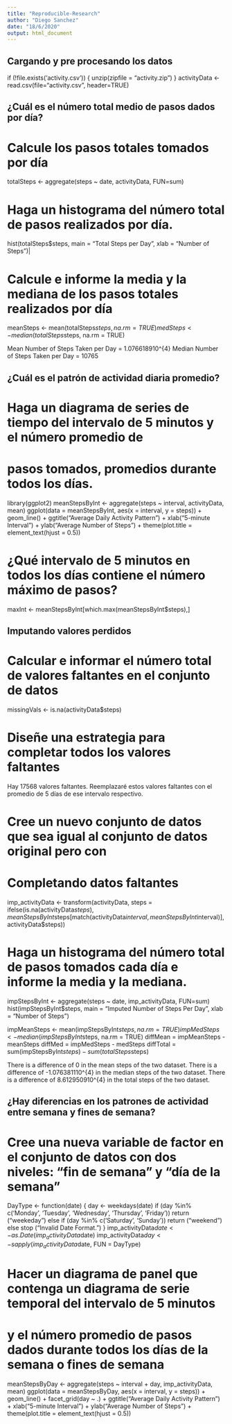 ```yaml
---
title: "Reproducible-Research"
author: "Diego Sanchez"
date: "18/6/2020"
output: html_document
---
```


## Cargando y pre procesando los datos
if (!file.exists('activity.csv')) {
  unzip(zipfile = "activity.zip")
}
activityData <- read.csv(file="activity.csv", header=TRUE)

## ¿Cuál es el número total medio de pasos dados por día?
# Calcule los pasos totales tomados por día
totalSteps <- aggregate(steps ~ date, activityData, FUN=sum)

# Haga un histograma del número total de pasos realizados por día.
hist(totalSteps$steps,
     main = "Total Steps per Day",
     xlab = "Number of Steps")|
     
# Calcule e informe la media y la mediana de los pasos totales realizados por día
meanSteps <- mean(totalSteps$steps, na.rm = TRUE)
medSteps <- median(totalSteps$steps, na.rm = TRUE)

Mean Number of Steps Taken per Day = 1.076618910^{4}
Median Number of Steps Taken per Day = 10765

## ¿Cuál es el patrón de actividad diaria promedio?
# Haga un diagrama de series de tiempo del intervalo de 5 minutos y el número promedio de
# pasos tomados, promedios durante todos los días.
library(ggplot2)
meanStepsByInt <- aggregate(steps ~ interval, activityData, mean)
ggplot(data = meanStepsByInt, aes(x = interval, y = steps)) +
  geom_line() +
  ggtitle("Average Daily Activity Pattern") +
  xlab("5-minute Interval") +
  ylab("Average Number of Steps") +
  theme(plot.title = element_text(hjust = 0.5))
  
# ¿Qué intervalo de 5 minutos en todos los días contiene el número máximo de pasos?
maxInt <- meanStepsByInt[which.max(meanStepsByInt$steps),]

## Imputando valores perdidos
# Calcular e informar el número total de valores faltantes en el conjunto de datos
missingVals <- is.na(activityData$steps)

# Diseñe una estrategia para completar todos los valores faltantes
Hay 17568 valores faltantes. Reemplazaré estos valores faltantes con el promedio de 5 días de ese intervalo respectivo.

# Cree un nuevo conjunto de datos que sea igual al conjunto de datos original pero con
# Completando datos faltantes
imp_activityData <- transform(activityData,
                              steps = ifelse(is.na(activityData$steps),
                                             meanStepsByInt$steps[match(activityData$interval, 
                                                                        meanStepsByInt$interval)],
                                             activityData$steps))

# Haga un histograma del número total de pasos tomados cada día e informe la media y la mediana.
impStepsByInt <- aggregate(steps ~ date, imp_activityData, FUN=sum)
hist(impStepsByInt$steps,
     main = "Imputed Number of Steps Per Day",
     xlab = "Number of Steps")
     
impMeanSteps <- mean(impStepsByInt$steps, na.rm = TRUE)
impMedSteps <- median(impStepsByInt$steps, na.rm = TRUE)
diffMean = impMeanSteps - meanSteps
diffMed = impMedSteps - medSteps
diffTotal = sum(impStepsByInt$steps) - sum(totalSteps$steps)

There is a difference of 0 in the mean steps of the two dataset. There is a difference of -1.076381110^{4} in the median steps of the two dataset. There is a difference of 8.612950910^{4} in the total steps of the two dataset.

## ¿Hay diferencias en los patrones de actividad entre semana y fines de semana?
# Cree una nueva variable de factor en el conjunto de datos con dos niveles: "fin de semana" y "día de la semana"
DayType <- function(date) {
  day <- weekdays(date)
  if (day %in% c('Monday', 'Tuesday', 'Wednesday', 'Thursday', 'Friday'))
      return ("weekeday")
  else if (day %in% c('Saturday', 'Sunday'))
      return ("weekend")
  else
      stop ("Invalid Date Format.")
}
imp_activityData$date <- as.Date(imp_activityData$date)
imp_activityData$day <- sapply(imp_activityData$date, FUN = DayType)

# Hacer un diagrama de panel que contenga un diagrama de serie temporal del intervalo de 5 minutos
# y el número promedio de pasos dados durante todos los días de la semana o fines de semana
meanStepsByDay <- aggregate(steps ~ interval + day, imp_activityData, mean)
ggplot(data = meanStepsByDay, aes(x = interval, y = steps)) + 
  geom_line() +
  facet_grid(day ~ .) +
  ggtitle("Average Daily Activity Pattern") +
  xlab("5-minute Interval") +
  ylab("Average Number of Steps") +
  theme(plot.title = element_text(hjust = 0.5))






